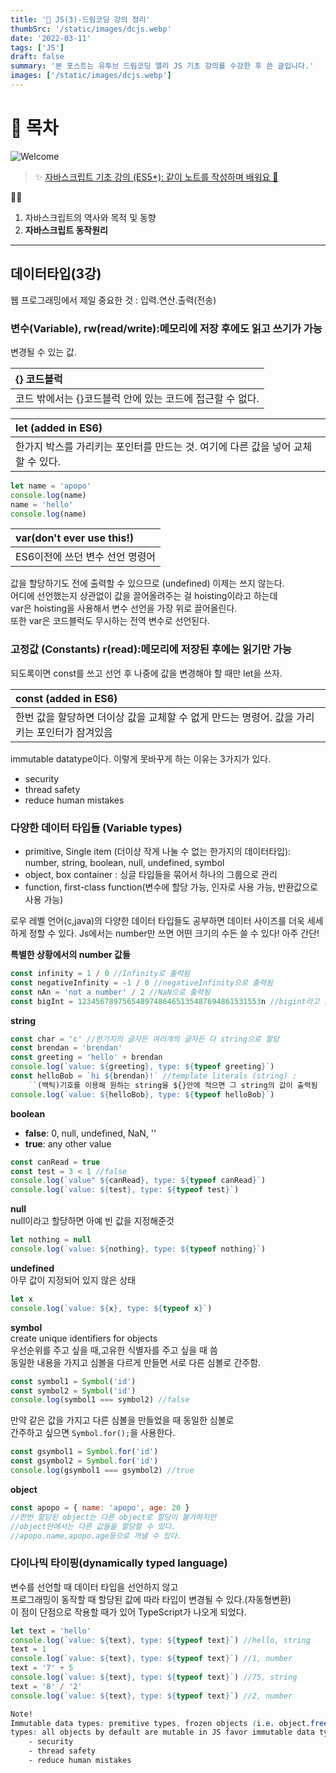 ```yaml
---
title: '🎉 JS(3)-드림코딩 강의 정리'
thumbSrc: '/static/images/dcjs.webp'
date: '2022-03-11'
tags: ['JS']
draft: false
summary: '본 포스트는 유투브 드림코딩 앨리 JS 기초 강의를 수강한 후 쓴 글입니다.'
images: ['/static/images/dcjs.webp']
---
```


# 📌 목차

![Welcome](/static/images/dcjs.webp)

> ✨ [자바스크립트 기초 강의 (ES5+): 같이 노트를 작성하며 배워요 📒](https://www.youtube.com/playlist?list=PLv2d7VI9OotTVOL4QmPfvJWPJvkmv6h-2)

💁🏻

1.  자바스크립트의 역사와 목적 및 동향
2.  **자바스크립트 동작원리**

---

## **데이터타입**(3강)

웹 프로그래밍에서 제일 중요한 것 : 입력.연산.출력(전송)

### **변수(Variable), rw(read/write):메모리에 저장 후에도 읽고 쓰기가 가능**

변경될 수 있는 값.

| {} 코드블럭                                               |
| :-------------------------------------------------------- |
| 코드 밖에서는 {}코드블럭 안에 있는 코드에 접근할 수 없다. |

| let (added in ES6)                                                               |
| :------------------------------------------------------------------------------- |
| 한가지 박스를 가리키는 포인터를 만드는 것. 여기에 다른 값을 넣어 교체할 수 있다. |

```js
let name = 'apopo'
console.log(name)
name = 'hello'
console.log(name)
```

| var(don't ever use this!)       |
| :------------------------------ |
| ES6이전에 쓰던 변수 선언 명령어 |

값을 할당하기도 전에 출력할 수 있으므로 (undefined) 이제는 쓰지 않는다.<br />
어디에 선언했는지 상관없이 값을 끌어올려주는 걸 hoisting이라고 하는데<br />
var은 hoisting을 사용해서 변수 선언을 가장 위로 끌어올린다.<br />
또한 var은 코드블럭도 무시하는 전역 변수로 선언된다.

### **고정값 (Constants) r(read):메모리에 저장된 후에는 읽기만 가능**

되도록이면 const를 쓰고 선언 후 나중에 값을 변경해야 할 때만 let을 쓰자.

| const (added in ES6)                                                                         |
| :------------------------------------------------------------------------------------------- |
| 한번 값을 할당하면 더이상 값을 교체할 수 없게 만드는 명령어. 값을 가리키는 포인터가 잠겨있음 |

immutable datatype이다.
이렇게 못바꾸게 하는 이유는 3가지가 있다.

- security
- thread safety
- reduce human mistakes

### **다양한 데이터 타입들 (Variable types)**

- primitive, Single item (더이상 작게 나눌 수 없는 한가지의 데이터타입):<br /> number, string, boolean, null, undefined, symbol
- object, box container : 싱글 타입들을 묶어서 하나의 그룹으로 관리
- function, first-class function(변수에 할당 가능, 인자로 사용 가능, 반환값으로 사용 가능)

로우 레벨 언어(c,java)의 다양한 데이터 타입들도 공부하면 데이터 사이즈를 더욱 세세하게 정할 수 있다.
Js에서는 number만 쓰면 어떤 크기의 수든 쓸 수 있다! 아주 간단!

**특별한 상황에서의 number 값들**

```js
const infinity = 1 / 0 //Infinity로 출력됨
const negativeInfinity = -1 / 0 //negativeInfinity으로 출력됨
const nAn = 'not a number' / 2 //NaN으로 출력됨
const bigInt = 12345678975654897486465135487694861531553n //bigint라고 출력됨
```

**string**

```js
const char = 'c' //한가지의 글자든 여러개의 글자든 다 string으로 할당
const brendan = 'brendan'
const greeting = 'hello' + brendan
console.log(`value: ${greeting}, type: ${typeof greeting}`)
const helloBob = `hi ${brendan}!` //template literals (string) :
    ``(백틱)기호를 이용해 원하는 string을 ${}안에 적으면 그 string의 값이 출력됨
console.log(`value: ${helloBob}, type: ${typeof helloBob}`)
```

**boolean**<br />

- **false**: 0, null, undefined, NaN, ''<br />
- **true**: any other value

```js
const canRead = true
const test = 3 < 1 //false
console.log(`value" ${canRead}, type: ${typeof canRead}`)
console.log(`value: ${test}, type: ${typeof test}`)
```

**null**<br />
null이라고 할당하면 아예 빈 값을 지정해준것

```js
let nothing = null
console.log(`value: ${nothing}, type: ${typeof nothing}`)
```

**undefined**<br />
아무 값이 지정되어 있지 않은 상태

```js
let x
console.log(`value: ${x}, type: ${typeof x}`)
```

**symbol**<br />
create unique identifiers for objects<br />
우선순위를 주고 싶을 때,고유한 식별자를 주고 싶을 때 씀<br />
동일한 내용을 가지고 심볼을 다르게 만들면 서로 다른 심볼로 간주함.

```js
const symbol1 = Symbol('id')
const symbol2 = Symbol('id')
console.log(symbol1 === symbol2) //false
```

만약 같은 값을 가지고 다른 심볼을 만들었을 때 동일한 심볼로<br />
간주하고 싶으면 `Symbol.for();`을 사용한다.

```js
const gsymbol1 = Symbol.for('id')
const gsymbol2 = Symbol.for('id')
console.log(gsymbol1 === gsymbol2) //true
```

**object**<br />

```js
const apopo = { name: 'apopo', age: 20 }
//한번 할당된 object는 다른 object로 할당이 불가하지만
//object안에서는 다른 값들을 할당할 수 있다.
//apopo.name,apopo.age등으로 꺼낼 수 있다.
```

### **다이나믹 타이핑(dynamically typed language)**

변수를 선언할 때 데이터 타입을 선언하지 않고<br />
프로그래밍이 동작할 때 할당된 값에 따라 타입이 변경될 수 있다.(자동형변환)<br />
이 점이 단점으로 작용할 때가 있어 TypeScript가 나오게 되었다.

```js
let text = 'hello'
console.log(`value: ${text}, type: ${typeof text}`) //hello, string
text = 1
console.log(`value: ${text}, type: ${typeof text}`) //1, number
text = '7' + 5
console.log(`value: ${text}, type: ${typeof text}`) //75, string
text = '8' / '2'
console.log(`value: ${text}, type: ${typeof text}`) //2, number
```

```css
Note!
Immutable data types: premitive types, frozen objects (i.e. object.freeze()) Mutable data
types: all objects by default are mutable in JS favor immutable data type always for a few reasons:
    - security
    - thread safety
    - reduce human mistakes
```

